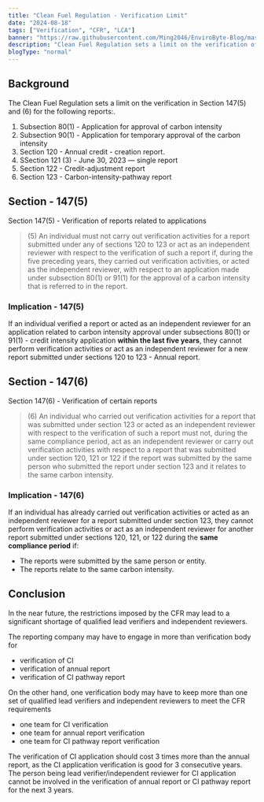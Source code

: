 ```yaml
---
title: "Clean Fuel Regulation - Verification Limit"
date: "2024-08-18"
tags: ["Verification", "CFR", "LCA"]
banner: "https://raw.githubusercontent.com/Ming2046/EnviroByte-Blog/master/images/cleanfuel.jpg"
description: "Clean Fuel Regulation sets a limit on the verification of different report"
blogType: "normal"
---
```


## Background

The Clean Fuel Regulation sets a limit on the verification in Section 147(5) and (6) for the following reports:.

1. Subsection 80(1) - Application for approval of carbon intensity
2. Subsection 90(1) - Application for temporary approval of the carbon intensity
3. Section 120 - Annual credit - creation report.
4. SSection 121 (3) - June 30, 2023 — single report
5. Section 122 - Credit-adjustment report
6. Section 123 - Carbon-intensity-pathway report

## Section - 147(5)

Section 147(5) - Verification of reports related to applications

> (5) An individual must not carry out verification activities for a report submitted under any of sections 120 to 123 or act as an independent reviewer with respect to the verification of such a report if, during the five preceding years, they carried out verification activities, or acted as the independent reviewer, with respect to an application made under subsection 80(1) or 91(1) for the approval of a carbon intensity that is referred to in the report.

### Implication - 147(5)

If an individual verified a report or acted as an independent reviewer for an application related to carbon intensity approval under subsections 80(1) or 91(1) - credit intensity application **within the last five years**, they cannot perform verification activities or act as an independent reviewer for a new report submitted under sections 120 to 123 - Annual report.

## Section - 147(6)

Section 147(6) - Verification of certain reports

> (6) An individual who carried out verification activities for a report that was submitted under section 123 or acted as an independent reviewer with respect to the verification of such a report must not, during the same compliance period, act as an independent reviewer or carry out verification activities with respect to a report that was submitted under section 120, 121 or 122 if the report was submitted by the same person who submitted the report under section 123 and it relates to the same carbon intensity.

### Implication - 147(6)

If an individual has already carried out verification activities or acted as an independent reviewer for a report submitted under section 123, they cannot perform verification activities or act as an independent reviewer for another report submitted under sections 120, 121, or 122 during the **same compliance period** if:

- The reports were submitted by the same person or entity.
- The reports relate to the same carbon intensity.

## Conclusion

In the near future, the restrictions imposed by the CFR may lead to a significant shortage of qualified lead verifiers and independent reviewers.

The reporting company may have to engage in more than verification body for

- verification of CI
- verification of annual report
- verification of CI pathway report

On the other hand, one verification body may have to keep more than one set of qualified lead verifiers and independent reviewers to meet the CFR requirements

- one team for CI verification
- one team for annual report verification
- one team for CI pathway report verification

The verification of CI application should cost 3 times more than the annual report, as the CI application verification is good for 3 consecutive years. The person being lead verifier/independent reviewer for CI application cannot be involved in the verification of annual report or CI pathway report for the next 3 years.
